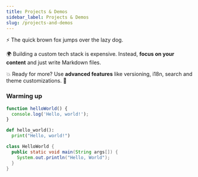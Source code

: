 ```yaml
---
title: Projects & Demos
sidebar_label: Projects & Demos
slug: /projects-and-demos
---
```



⚡️ The quick brown fox jumps over the lazy dog.

🌍 Building a custom tech stack is expensive. Instead, **focus on your content** and just write Markdown files.

💥 Ready for more? Use **advanced features** like versioning, i18n, search and theme customizations. 💸



### Warming up

<Tabs>
<TabItem value="js" label="JavaScript">

```js
function helloWorld() {
  console.log('Hello, world!');
}
```

</TabItem>
<TabItem value="py" label="Python">

```py
def hello_world():
  print("Hello, world!")
```

</TabItem>
<TabItem value="java" label="Java">

```java
class HelloWorld {
  public static void main(String args[]) {
    System.out.println("Hello, World");
  }
}
```

</TabItem>
</Tabs>
